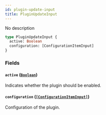 ```yaml
---
id: plugin-update-input
title: PluginUpdateInput
---
```


No description

```graphql
type PluginUpdateInput {
  active: Boolean
  configuration: [ConfigurationItemInput]
}
```

### Fields

#### `active` ([`Boolean`](/developer/api-reference/scalars/boolean))

Indicates whether the plugin should be enabled.

#### `configuration` ([`[ConfigurationItemInput]`](/developer/api-reference/inputs/configuration-item-input))

Configuration of the plugin.
